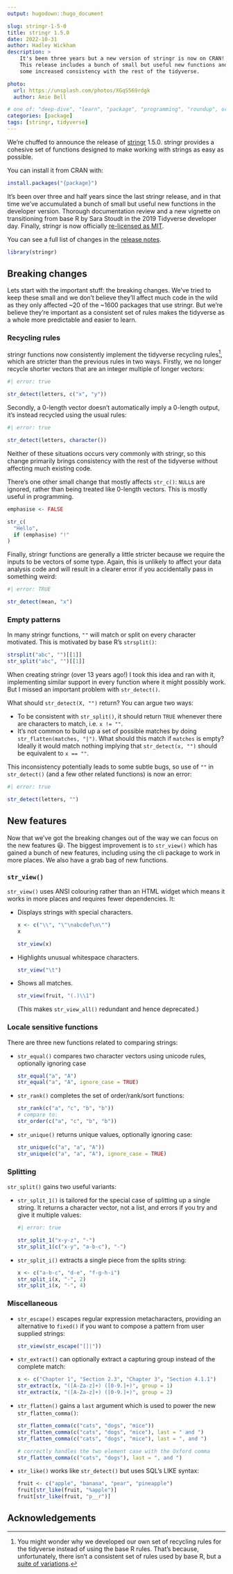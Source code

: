 ```yaml
---
output: hugodown::hugo_document

slug: stringr-1-5-0
title: stringr 1.5.0
date: 2022-10-31
author: Hadley Wickham
description: >
    It's been three years but a new version of stringr is now on CRAN!
    This release includes a bunch of small but useful new functions and 
    some increased consistency with the rest of the tidyverse.

photo:
  url: https://unsplash.com/photos/XGqS569rdgk
  author: Amie Bell

# one of: "deep-dive", "learn", "package", "programming", "roundup", or "other"
categories: [package] 
tags: [stringr, tidyverse]
---
```


```{=html}
<!--
TODO:
* [x] Look over / edit the post's title in the yaml
* [x] Edit (or delete) the description; note this appears in the Twitter card
* [x] Pick category and tags (see existing with `hugodown::tidy_show_meta()`)
* [x] Find photo & update yaml metadata
* [x] Create `thumbnail-sq.jpg`; height and width should be equal
* [x] Create `thumbnail-wd.jpg`; width should be >5x height
* [ ] `hugodown::use_tidy_thumbnails()`
* [ ] Add intro sentence, e.g. the standard tagline for the package
* [ ] `usethis::use_tidy_thanks()`
-->
```
We're chuffed to announce the release of [stringr](https://stringr.tidyverse.org) 1.5.0.
stringr provides a cohesive set of functions designed to make working with strings as easy as possible.

You can install it from CRAN with:

```r
install.packages("{package}")
```

It's been over three and half years since the last stringr release, and in that time we've accumulated a bunch of small but useful new functions in the developer version.
Thorough documentation review and a new vignette on transitioning from base R by Sara Stoudt in the 2019 Tidyverse developer day.
Finally, stringr is now officially [re-licensed as MIT](https://www.tidyverse.org/blog/2021/12/relicensing-packages/).

You can see a full list of changes in the [release notes](%7B%20github_release%20%7D).

```r
library(stringr)
```

## Breaking changes

Lets start with the important stuff: the breaking changes.
We've tried to keep these small and we don't believe they'll affect much code in the wild as they only affected \~20 of the \~1600 packages that use stringr.
But we're believe they're important as a consistent set of rules makes the tidyverse as a whole more predictable and easier to learn.

### Recycling rules

stringr functions now consistently implement the tidyverse recycling rules[^1], which are stricter than the previous rules in two ways.
Firstly, we no longer recycle shorter vectors that are an integer multiple of longer vectors:

[^1]: You might wonder why we developed our own set of recycling rules for the tidyverse instead of using the base R rules.
    That's because, unfortunately, there isn't a consistent set of rules used by base R, but a [suite of variations](https://vctrs.r-lib.org/articles/type-size.html#appendix-recycling-in-base-r).

```r
#| error: true

str_detect(letters, c("x", "y"))
```

Secondly, a 0-length vector doesn't automatically imply a 0-length output, it's instead recycled using the usual rules:

```r
#| error: true

str_detect(letters, character())
```

Neither of these situations occurs very commonly with stringr, so this change primarily brings consistency with the rest of the tidyverse without affecting much existing code.

There's one other small change that mostly affects `str_c()`: `NULL`s are ignored, rather than being treated like 0-length vectors.
This is mostly useful in programming.

```r
emphasise <- FALSE

str_c(
  "Hello",
  if (emphasise) "!"
)
```

Finally, stringr functions are generally a little stricter because we require the inputs to be vectors of some type.
Again, this is unlikely to affect your data analysis code and will result in a clearer error if you accidentally pass in something weird:

```r
#| error: TRUE

str_detect(mean, "x")
```

### Empty patterns

In many stringr functions, `""` will match or split on every character motivated.
This is motivated by base R's `strsplit()`:

```r
strsplit("abc", "")[[1]]
str_split("abc", "")[[1]]
```

When creating stringr (over 13 years ago!) I took this idea and ran with it, implementing similar support in every function where it might possibly work.
But I missed an important problem with `str_detect()`.

What should `str_detect(X, "")` return?
You can argue two ways:

-   To be consistent with `str_split()`, it should return `TRUE` whenever there are characters to match, i.e. `x != ""`.
-   It's not common to build up a set of possible matches by doing `str_flatten(matches, "|")`. What should this match if `matches` is empty? Ideally it would match nothing implying that `str_detect(x, "")` should be equivalent to `x == ""`.

This inconsistency potentially leads to some subtle bugs, so use of `""` in `str_detect()` (and a few other related functions) is now an error:

```r
#| error: true

str_detect(letters, "")
```

## New features

Now that we've got the breaking changes out of the way we can focus on the new features 😃.
The biggest improvement is to `str_view()` which has gained a bunch of new features, including using the cli package to work in more places.
We also have a grab bag of new functions.

### `str_view()`

`str_view()` uses ANSI colouring rather than an HTML widget which means it works in more places and requires fewer dependencies.
It:

-   Displays strings with special characters.

    ```r
    x <- c("\\", "\"\nabcdef\n\"")
    x

    str_view(x)
    ```

-   Highlights unusual whitespace characters.

    ```r
    str_view("\t")
    ```

-   Shows all matches.

    ```r
    str_view(fruit, "(.)\\1")
    ```

    (This makes `str_view_all()` redundant and hence deprecated.)

### Locale sensitive functions

There are three new functions related to comparing strings:

-   `str_equal()` compares two character vectors using unicode rules, optionally ignoring case

    ```r
    str_equal("a", "A")
    str_equal("a", "A", ignore_case = TRUE)
    ```

-   `str_rank()` completes the set of order/rank/sort functions:

    ```r
    str_rank(c("a", "c", "b", "b"))
    # compare to:
    str_order(c("a", "c", "b", "b"))
    ```

-   `str_unique()` returns unique values, optionally ignoring case:

    ```r
    str_unique(c("a", "a", "A"))
    str_unique(c("a", "a", "A"), ignore_case = TRUE)
    ```

### Splitting

`str_split()` gains two useful variants:

-   `str_split_1()` is tailored for the special case of splitting up a single string.
    It returns a character vector, not a list, and errors if you try and give it multiple values:

    ```r
    #| error: true

    str_split_1("x-y-z", "-")
    str_split_1(c("x-y", "a-b-c"), "-")
    ```

-   `str_split_i()` extracts a single piece from the splits string:

    ```r
    x <- c("a-b-c", "d-e", "f-g-h-i")
    str_split_i(x, "-", 2)
    str_split_i(x, "-", 4)
    ```

### Miscellaneous

-   `str_escape()` escapes regular expression metacharacters, providing an alternative to `fixed()` if you want to compose a pattern from user supplied strings:

    ```r
    str_view(str_escape("[]|"))
    ```

-   `str_extract()` can optionally extract a capturing group instead of the complete match:

    ```r
    x <- c("Chapter 1", "Section 2.3", "Chapter 3", "Section 4.1.1")
    str_extract(x, "([A-Za-z]+) ([0-9.]+)", group = 1)
    str_extract(x, "([A-Za-z]+) ([0-9.]+)", group = 2)
    ```

-   `str_flatten()` gains a `last` argument which is used to power the new `str_flatten_comma()`:

    ```r
    str_flatten_comma(c("cats", "dogs", "mice"))
    str_flatten_comma(c("cats", "dogs", "mice"), last = " and ")
    str_flatten_comma(c("cats", "dogs", "mice"), last = ", and ")

    # correctly handles the two element case with the Oxford comma
    str_flatten_comma(c("cats", "dogs"), last = ", and ")
    ```

-   `str_like()` works like `str_detect()` but uses SQL's LIKE syntax:

    ```r
    fruit <- c("apple", "banana", "pear", "pineapple")
    fruit[str_like(fruit, "%apple")]
    fruit[str_like(fruit, "p__r")]
    ```

## Acknowledgements
